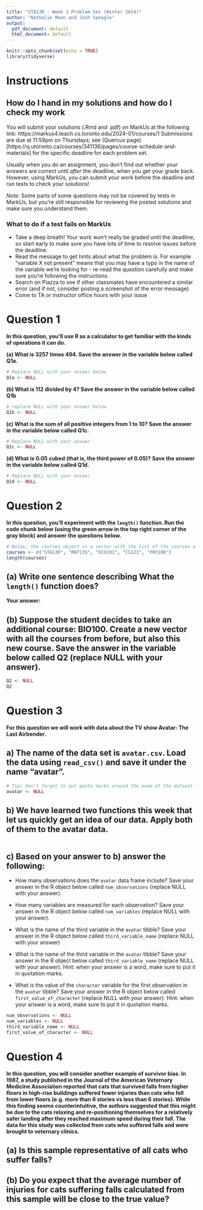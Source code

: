 ```yaml
---
title: "STA130 - Week 1 Problem Set (Winter 2024)"
author: "Nathalie Moon and Josh Speagle"
output:
  pdf_document: default
  html_document: default
---
```


```r
knitr::opts_chunk$set(echo = TRUE)
library(tidyverse)
```

# Instructions

## How do I hand in my solutions and how do I check my work
You will submit your solutions (.Rmd and .pdf) on MarkUs at the following link: https://markus4.teach.cs.toronto.edu/2024-01/courses/1
Submissions are due at 11:59pm on Thursdays; see (Quercus page)[https://q.utoronto.ca/courses/341136/pages/course-schedule-and-materials] for the specific deadline for each problem set.

Usually when you do an assignment, you don't find out whether your answers are correct until *after* the deadline, when you get your grade back.
However, using MarkUs, you can submit your work before the deadline and run tests to check your solutions!  

*Note:* Some parts of some questions may not be covered by tests in MarkUs, but you're still responsible for reviewing the posted solutions and make sure you understand them.

### What to do if a test fails on MarkUs

- Take a deep breath!  Your work won't really be graded until the deadline, so start early to make sure you have lots of time to resolve issues before the deadline.
- Read the message to get hints about what the problem is. For example "variable X not present" means that you may have a typo in the name of the variable we're looking for - re-read the question carefully and make sure you're following the instructions.
- Search on Piazza to see if other classmates have encountered a similar error (and if not, consider posting a screenshot of the error message)
- Come to TA or instructor office hours with your issue




\newpage
# Question 1

**In this question, you'll use R as a calculator to get familiar with the kinds of operations it can do. **

**(a) What is 3257 times 494. Save the answer in the variable below called Q1a.**
```r
# Replace NULL with your answer below
Q1a <- NULL
```

**(b) What is 112 divided by 4? Save the answer in the variable below called Q1b**
```r
# replace NULL with your answer below
Q1b <- NULL
```

**(c) What is the sum of all positive integers from 1 to 10? Save the answer in the variable below called Q1c.**
```r
# Replace NULL with your answer
Q1c <- NULL
```

**(d) What is 0.05 cubed (that is, the third power of 0.05)? Save the answer in the variable below called Q1d.**
```r
# Replace NULL with your answer
Q1d <- NULL
```




\newpage
# Question 2
**In this question, you'll experiment with the `length()` function. Run the code chunk below (using the green arrow in the top right corner of the gray block) and answer the questions below.**

```r
# Below, the courses object is a vector with the list of the courses a student is taking this semester
courses <- c("STA130", "MAT135", "ECO101", "CS121", "PHY100")
length(courses)
```

## (a) Write one sentence describing What the `length()` function does?

**Your answer:** 



## (b) Suppose the student decides to take an additional course: BIO100. Create a new vector with all the courses from before, but also this new course.  Save the answer in the variable below called Q2 (replace NULL with your answer). 
```r
Q2 <- NULL
Q2
```



\newpage
# Question 3
**For this question we will work with data about the TV show Avatar: The Last Airbender. **

## a) The name of the data set is `avatar.csv`. Load the data using `read_csv()` and save it under the name "avatar". 

```r
# Tip: don't forget to put quote marks around the name of the dataset inside the function
avatar <- NULL
```

## b) We have learned two functions this week that let us quickly get an idea of our data. Apply both of them to the avatar data.

```r


```

## c) Based on your answer to b) answer the following:

- How many observations does the `avatar` data frame include? Save your answer in the R object below called `num_observations` (replace NULL with your answer). 

- How many variables are measured for each observation? Save your answer in the R object below called `num_variables` (replace NULL with your answer). 

- What is the name of the third variable in the `avatar` tibble? Save your answer in the R object below called `third_variable_name` (replace NULL with your answer)

- What is the name of the third variable in the `avatar` tibble? Save your answer in the R object below called `third_variable_name` (replace NULL with your answer). Hint: when your answer is a word, make sure to put it in quotation marks.

- What is the value of the `character` variable for the first observation in the `avatar` tibble? Save your answer in the R object below called `first_value_of_character` (replace NULL with your answer). Hint: when your answer is a word, make sure to put it in quotation marks.

```r
num_observations <- NULL
num_variables <- NULL
third_variable_name <- NULL
first_value_of_character <- NULL
```



\newpage
# Question 4

**In this question, you will consider another example of survivor bias. In 1987, a study published in the Journal of the American Veternary Medicine Association reported that cats that survived falls from higher floors in high-rise buildings suffered fewer injuries than cats who fell from lower floors (e.g. more than 6 stories vs less than 6 stories). While this finding seems counterintuitive, the authors suggested that this might be due to the cats relaxing and re-positioning themselves for a relatively safer landing after they reached maximum speed during their fall.  The data for this study was collected from cats who suffered falls and were brought to veternary clinics. **


## (a) Is this sample representative of all cats who suffer falls?



## (b) Do you expect that the average number of injuries for cats suffering falls calculated from this sample will be close to the true value?

